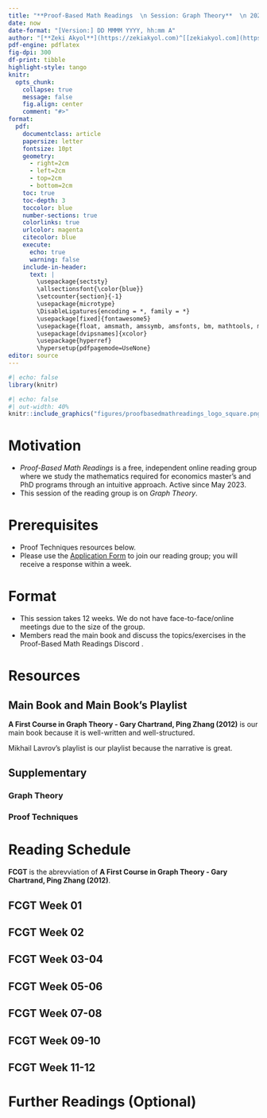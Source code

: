 ---
title: "**Proof-Based Math Readings  \n Session: Graph Theory**  \n 2025 Summer"
date: now
date-format: "[Version:] DD MMMM YYYY, hh:mm A"
author: "[**Zeki Akyol**](https://zekiakyol.com)^[[zekiakyol.com](https://zekiakyol.com)]  \n Department of Economics  \n Istanbul Technical University  \n [Click here for the most recent version](https://github.com/zekiakyol/proof-based-math-readings)"
pdf-engine: pdflatex
fig-dpi: 300
df-print: tibble
highlight-style: tango
knitr:
  opts_chunk: 
    collapse: true
    message: false
    fig.align: center
    comment: "#>"
format:
  pdf: 
    documentclass: article
    papersize: letter
    fontsize: 10pt
    geometry: 
      - right=2cm
      - left=2cm
      - top=2cm
      - bottom=2cm
    toc: true
    toc-depth: 3
    toccolor: blue
    number-sections: true
    colorlinks: true
    urlcolor: magenta
    citecolor: blue
    execute:
      echo: true
      warning: false
    include-in-header: 
      text: |
        \usepackage{sectsty}
        \allsectionsfont{\color{blue}}
        \setcounter{section}{-1}
        \usepackage{microtype}
        \DisableLigatures{encoding = *, family = *}
        \usepackage[fixed]{fontawesome5}
        \usepackage{float, amsmath, amssymb, amsfonts, bm, mathtools, mathastext}
        \usepackage[dvipsnames]{xcolor}
        \usepackage{hyperref}
        \hypersetup{pdfpagemode=UseNone}
editor: source
---

```{r}
#| echo: false
library(knitr)
```

```{r}
#| echo: false
#| out-width: 40%
knitr::include_graphics("figures/proofbasedmathreadings_logo_square.png")
```

\newpage

# Motivation

- *Proof-Based Math Readings* is a free, independent online reading group where we study the mathematics required for economics master’s and PhD programs through an intuitive approach. Active since May 2023.
- This session of the reading group is on *Graph Theory*.

# Prerequisites

- Proof Techniques resources below.
- Please use the [\faLink Application Form](https://docs.google.com/forms/d/e/1FAIpQLSf3OxwYuAwiDXMVTCQ_x3FTtKnHmRRkl_SXlpdfqTDty06PxQ/viewform) to join our reading group; you will receive a response within a week.

# Format

- This session takes 12 weeks. We do not have face-to-face/online meetings due to the size of the group.
- Members read the main book and discuss the topics/exercises in the Proof-Based Math Readings Discord \faDiscord.

# Resources

## Main Book and Main Book's Playlist

**A First Course in Graph Theory - Gary Chartrand, Ping Zhang (2012)** is our main book because it is well-written and well-structured.

Mikhail Lavrov's playlist is our playlist because the narrative is great.

\begin{itemize}
  \item[\faBook] A First Course in Graph Theory - Gary Chartrand, Ping Zhang (2012)
  \item[\faYoutube] \href{https://facultyweb.kennesaw.edu/mlavrov/courses/3322-spring-2021.php}{A First Course in Graph Theory - Gary Chartrand, Ping Zhang (2012, Playlist by Mikhail Lavrov)}
  \item[\faYoutube] \href{https://www.youtube.com/playlist?list=PLztBpqftvzxXBhbYxoaZJmnZF6AUQr1mH}{A First Course in Graph Theory - Gary Chartrand, Ping Zhang (2012, Playlist by Wrath of Math)}
  \item[\faBook] \href{https://web.evanchen.cc/notes/SJSU179.pdf}{A First Course in Graph Theory - Gary Chartrand, Ping Zhang (2012, Notes by Evan Chen)}
\end{itemize}

## Supplementary

### Graph Theory

\begin{itemize}
  \item[\faYoutube] \href{https://www.youtube.com/watch?v=LFKZLXVO-Dg}{Introduction to Graph Theory: A Computer Science Perspective - Reducible (2020)}
  \item[\faYoutube] \href{https://www.youtube.com/playlist?list=PLVqjIisMyo_9h78itHVS2hZzkthxFHoT7}{Graph Theory - Don Sheehy (2020)}
  \item[\faMouse] \href{https://d3gt.com/index.html}{D3 Graph Theory (Interactive)}
  \item[\faMouse] \href{https://graphonline.ru/en/}{Graph Online (Interactive)}
\end{itemize}

### Proof Techniques

\begin{itemize}
  \item[\faBook] \href{https://richardhammack.github.io/BookOfProof/}{Book of Proof - Richard Hammack (3.4 Edition, 2025)}
  \item[\faYoutube] \href{https://www.youtube.com/@jeremy9959/playlists?view=50&sort=dd&shelf_id=5}{Book of Proof - Richard Hammack (3.4 Edition, 2025, Playlist by Jeremy Teitelbaum)}
  \item[\faYoutube] \href{https://www.youtube.com/playlist?list=PLVMgvCDIRy1x00m7Oo9XzEkDDACeEK_m-}{Book of Proof - Richard Hammack (3.4 Edition, 2025, Playlist by Michael Penn)}
\end{itemize}

\newpage

# Reading Schedule

**FCGT** is the abrevviation of **A First Course in Graph Theory - Gary Chartrand, Ping Zhang (2012)**.
  
::: {.callout-tip icon=false}
## **\faBook FCGT \hfill Week 01 \faCalendar* **

\begin{itemize}
  \item[] Appendix 1: Sets and Logic
  \item[] Appendix 2: Equivalence Relations and Functions
  \item[] Appendix 3: Methods of Proof
\end{itemize}
:::

::: {.callout-tip icon=false}
## **\faBook FCGT \hfill Week 02 \faCalendar* **

\begin{itemize}
  \item[] Chapter 1: Introduction
\end{itemize}
:::

::: {.callout-tip icon=false}
## **\faBook FCGT \hfill Week 03-04 \faCalendar* **

\begin{itemize}
  \item[] Chapter 2: Degrees
  \item[] Chapter 3: Isomorphic Graphs
\end{itemize}
:::

::: {.callout-tip icon=false}
## **\faBook FCGT \hfill Week 05-06 \faCalendar* **

\begin{itemize}
  \item[] Chapter 4: Trees
  \item[] Chapter 5: Connectivity
\end{itemize}
:::

::: {.callout-tip icon=false}
## **\faBook FCGT \hfill Week 07-08 \faCalendar* **

\begin{itemize}
  \item[] Chapter 6: Traversability
  \item[] Chapter 7: Digraphs
\end{itemize}
:::

::: {.callout-tip icon=false}
## **\faBook FCGT \hfill Week 09-10 \faCalendar* **

\begin{itemize}
  \item[] Chapter 8: Matchings and Factorization
  \item[] Chapter 9: Planarity
\end{itemize}
:::

::: {.callout-tip icon=false}
## **\faBook FCGT \hfill Week 11-12 \faCalendar* **

\begin{itemize}
  \item[] Chapter 10: Coloring Graphs
\end{itemize}
:::

# Further Readings (Optional)

::: {.callout-note appearance="minimal"}
\begin{itemize}
  \item[\faBook] Graphs and Digraphs - G. Chartrand, H. Jordon, V. Vatter, P. Zhang (7th Edition, 2024)
\end{itemize}
:::
